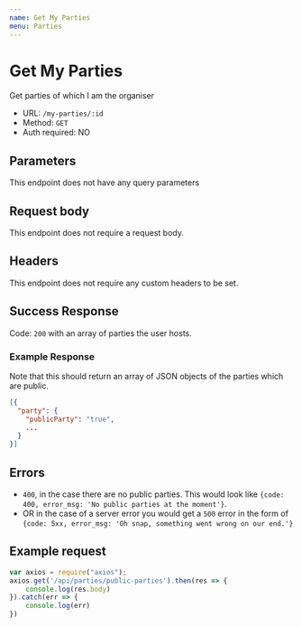 ```yaml
---
name: Get My Parties
menu: Parties
---
```


# Get My Parties
Get parties of which I am the organiser
- URL: `/my-parties/:id`
- Method: `GET`
- Auth required: NO

## Parameters
This endpoint does not have any query parameters

## Request body
This endpoint does not require a request body.

## Headers  
This endpoint does not require any custom headers to be set.

## Success Response
Code: `200` with an array of parties the user hosts.
### Example Response
Note that this should return an array of JSON objects of the parties which are public.
```json
[{
  "party": {
    "publicParty": "true",
    ...
  }
}]
```

## Errors
- `400`, in the case there are no public parties. This would look like `{code: 400, error_msg: 'No public parties at the moment'}`.
- OR in the case of a server error you would get a `500` error in the form of `{code: 5xx, error_msg: 'Oh snap, something went wrong on our end.'}`

## Example request
```js
var axios = require("axios");
axios.get('/api/parties/public-parties').then(res => {
    console.log(res.body)
}).catch(err => {
    console.log(err)
})
```